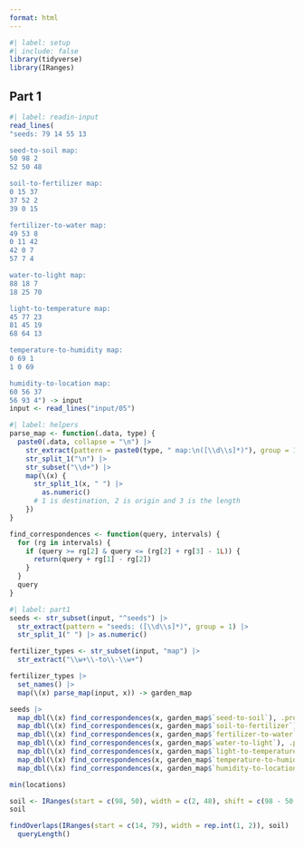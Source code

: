 ```yaml
---
format: html
---
```


```r
#| label: setup
#| include: false
library(tidyverse)
library(IRanges)
```

## Part 1

```r
#| label: readin-input
read_lines(
"seeds: 79 14 55 13

seed-to-soil map:
50 98 2
52 50 48

soil-to-fertilizer map:
0 15 37
37 52 2
39 0 15

fertilizer-to-water map:
49 53 8
0 11 42
42 0 7
57 7 4

water-to-light map:
88 18 7
18 25 70

light-to-temperature map:
45 77 23
81 45 19
68 64 13

temperature-to-humidity map:
0 69 1
1 0 69

humidity-to-location map:
60 56 37
56 93 4") -> input
input <- read_lines("input/05")
```

```r
#| label: helpers
parse_map <- function(.data, type) {
  paste0(.data, collapse = "\n") |> 
    str_extract(pattern = paste0(type, " map:\n([\\d\\s]*)"), group = 1) |> 
    str_split_1("\n") |> 
    str_subset("\\d+") |> 
    map(\(x) {
      str_split_1(x, " ") |> 
        as.numeric()
      # 1 is destination, 2 is origin and 3 is the length
    })
}

find_correspondences <- function(query, intervals) {
  for (rg in intervals) {
    if (query >= rg[2] & query <= (rg[2] + rg[3] - 1L)) {
      return(query + rg[1] - rg[2])
    }
  }
  query
}
```

```r
#| label: part1
seeds <- str_subset(input, "^seeds") |> 
  str_extract(pattern = "seeds: ([\\d\\s]*)", group = 1) |> 
  str_split_1(" ") |> as.numeric()

fertilizer_types <- str_subset(input, "map") |> 
  str_extract("\\w+\\-to\\-\\w+")

fertilizer_types |> 
  set_names() |> 
  map(\(x) parse_map(input, x)) -> garden_map

seeds |> 
  map_dbl(\(x) find_correspondences(x, garden_map$`seed-to-soil`), .progress = "soil") |> 
  map_dbl(\(x) find_correspondences(x, garden_map$`soil-to-fertilizer`), .progress = "fertilizer") |> 
  map_dbl(\(x) find_correspondences(x, garden_map$`fertilizer-to-water`), .progress = "water") |> 
  map_dbl(\(x) find_correspondences(x, garden_map$`water-to-light`), .progress = "light") |> 
  map_dbl(\(x) find_correspondences(x, garden_map$`light-to-temperature`), .progress = "temperature") |> 
  map_dbl(\(x) find_correspondences(x, garden_map$`temperature-to-humidity`), .progress = "humidity") |> 
  map_dbl(\(x) find_correspondences(x, garden_map$`humidity-to-location`), .progress = "location") -> locations

min(locations)
```



```r
soil <- IRanges(start = c(98, 50), width = c(2, 48), shift = c(98 - 50, 50 - 52))
soil

findOverlaps(IRanges(start = c(14, 79), width = rep.int(1, 2)), soil) |> 
  queryLength()
```

